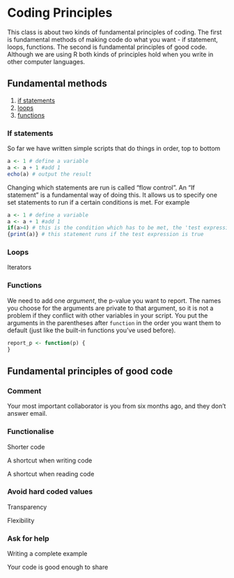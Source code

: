 # Coding Principles

This class is about two kinds of fundamental principles of coding. The first is fundamental methods of making code do what you want - if statement, loops, functions. The second is fundamental principles of good code. Although we are using R both kinds of principles hold when you write in other computer languages.

## Fundamental methods

1. [if statements](#if)
2. [loops](#loops)
3. [functions](#functions)



### If statements

So far we have written simple scripts that do things in order, top to bottom

```r
a <- 1 # define a variable
a <- a + 1 #add 1
echo(a) # output the result
```

Changing which statements are run is called "flow control". An "If statement" is a fundamental way of doing this. It allows us to specify one set statements to run if a certain conditions is met. For example

```r
a <- 1 # define a variable
a <- a + 1 #add 1
if(a>4) # this is the condition which has to be met, the 'test expression'
{print(a)} # this statement runs if the test expression is true
```


### Loops{#loops}

Iterators


### Functions {#functions}

We need to add one *argument*, the p-value you want to report. The names you choose for the arguments are private to that argument, so it is not a problem if they conflict with other variables in your script. You put the arguments in the parentheses after `function` in the order you want them to default (just like the built-in functions you've used before). 

```r
report_p <- function(p) {
}
```

## Fundamental principles of good code

### Comment

Your most important collaborator is you from six months ago, and they don't answer email.


### Functionalise

Shorter code

A shortcut when writing code

A shortcut when reading code



### Avoid hard coded values

Transparency

Flexibility


### Ask for help

Writing a complete example

Your code is good enough to share